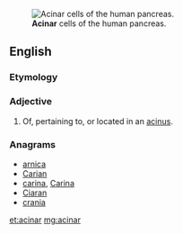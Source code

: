 [[Image:Pancreatic acinar cells - TEM.jpg|thumb|'''Acinar''' cells of the human pancreas.]]
==English==

===Etymology===

{{suffix|acinus|ar}}

===Adjective===
{{en-adj|-}}

# {{medicine}} Of, pertaining to, or located in an [[acinus]].

===Anagrams===
* [[arnica#English|arnica]]
* [[Carian#English|Carian]]
* [[carina#English|carina]], [[Carina#English|Carina]]
* [[Ciaran#English|Ciaran]]
* [[crania#English|crania]]

[[et:acinar]]
[[mg:acinar]]